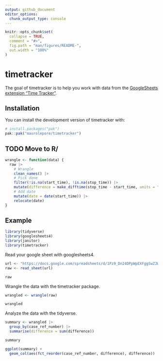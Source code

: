 ```yaml
---
output: github_document
editor_options: 
  chunk_output_type: console
---
```


<!-- README.md is generated from README.Rmd. Please edit that file -->

```r
knitr::opts_chunk$set(
  collapse = TRUE,
  comment = "#>",
  fig.path = "man/figures/README-",
  out.width = "100%"
)
```

# timetracker

<!-- badges: start -->
<!-- badges: end -->

The goal of timetracker is to help you work with data from the [GoogleSheets
extension "Time
Tracker"](https://workspace.google.com/marketplace/app/time_tracker/182790105381).

## Installation

You can install the development version of timetracker with:

```r
# install.packages("pak")
pak::pak("maurolepore/timetracker")
```

## TODO Move to R/

```r
wrangle <- function(data) {
  raw |> 
    # Wrangle
    clean_names() |>
    # Pick done
    filter(!is.na(start_time), !is.na(stop_time)) |> 
    mutate(difference = make_difftime(stop_time - start_time, units = "hour")) |>
    # Add date
    mutate(date = date(start_time)) |> 
    relocate(date)
}
```

## Example

```r
library(tidyverse)
library(googlesheets4)
library(janitor)
library(timetracker)
```

Read your google sheet with googlesheets4.

```r
url <- "https://docs.google.com/spreadsheets/d/1Pz9_Dn24DPpWpEXFggSwZJWSp0DHtYbgpeS1_90KtEA/edit?usp=sharing"
raw <- read_sheet(url)

raw
```

Wrangle the data with the timetracker package.

```r
wrangled <- wrangle(raw)

wrangled
```

Analyze the data with the tidyverse.

```r
summary <- wrangled |> 
  group_by(case_ref_number) |> 
  summarise(difference = sum(difference))

summary
```

```r
ggplot(summary) + 
  geom_col(aes(fct_reorder(case_ref_number, difference), difference))
```

